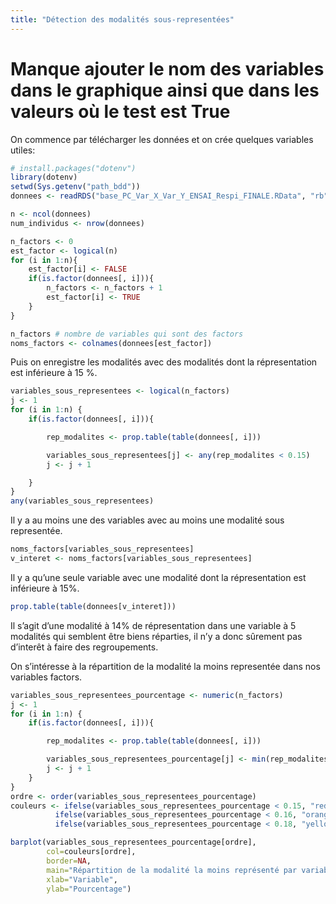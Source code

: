 ```yaml
---
title: "Détection des modalités sous-representées"
---
```

# Manque ajouter le nom des variables dans le graphique ainsi que dans les valeurs où le test est True

On commence par télécharger les données et on crée quelques variables utiles:
```r
# install.packages("dotenv")
library(dotenv)
setwd(Sys.getenv("path_bdd"))
donnees <- readRDS("base_PC_Var_X_Var_Y_ENSAI_Respi_FINALE.RData", "rb")

n <- ncol(donnees)
num_individus <- nrow(donnees)

n_factors <- 0
est_factor <- logical(n)
for (i in 1:n){
    est_factor[i] <- FALSE
    if(is.factor(donnees[, i])){
        n_factors <- n_factors + 1
        est_factor[i] <- TRUE
    }
}

n_factors # nombre de variables qui sont des factors
noms_factors <- colnames(donnees[est_factor])
```


Puis on enregistre les modalités avec des modalités dont la répresentation est inférieure à 15 %.
```r
variables_sous_representees <- logical(n_factors)
j <- 1
for (i in 1:n) {
    if(is.factor(donnees[, i])){

        rep_modalites <- prop.table(table(donnees[, i]))

        variables_sous_representees[j] <- any(rep_modalites < 0.15)
        j <- j + 1

    }
}
any(variables_sous_representees)
```
Il y a au moins une des variables avec au moins une modalité sous representée.
```r
noms_factors[variables_sous_representees]
v_interet <- noms_factors[variables_sous_representees]

```
Il y a qu'une seule variable avec une modalité dont la répresentation est inférieure à 15%.
```r
prop.table(table(donnees[v_interet]))
```
Il s'agit d'une modalité à 14% de répresentation dans une variable à 5 modalités qui semblent être biens réparties, il n'y a donc sûrement pas d'interêt à faire des regroupements.

On s'intéresse à la répartition de la modalité la moins representée dans nos variables factors.
```r
variables_sous_representees_pourcentage <- numeric(n_factors)
j <- 1
for (i in 1:n) {
    if(is.factor(donnees[, i])){

        rep_modalites <- prop.table(table(donnees[, i]))

        variables_sous_representees_pourcentage[j] <- min(rep_modalites)
        j <- j + 1
    }
}
ordre <- order(variables_sous_representees_pourcentage)
couleurs <- ifelse(variables_sous_representees_pourcentage < 0.15, "red",
          ifelse(variables_sous_representees_pourcentage < 0.16, "orange",
          ifelse(variables_sous_representees_pourcentage < 0.18, "yellow", "green")))

barplot(variables_sous_representees_pourcentage[ordre],
        col=couleurs[ordre],
        border=NA,
        main="Répartition de la modalité la moins représenté par variables",
        xlab="Variable",
        ylab="Pourcentage")
```
